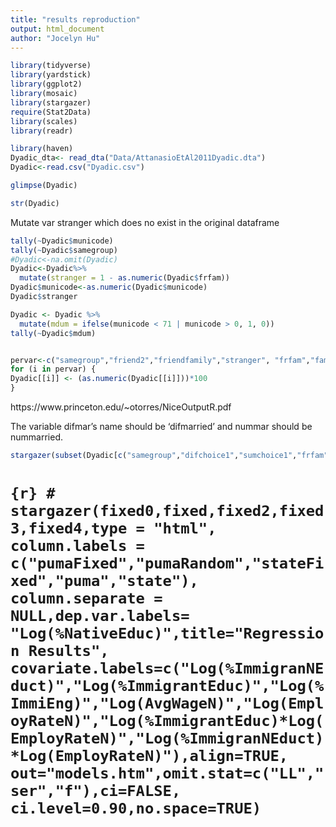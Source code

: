 ```yaml
---
title: "results reproduction"
output: html_document
author: "Jocelyn Hu"
---
```

```r
library(tidyverse)
library(yardstick)
library(ggplot2)
library(mosaic)
library(stargazer)
require(Stat2Data)
library(scales)
library(readr)
```

```r
library(haven)
Dyadic_dta<- read_dta("Data/AttanasioEtAl2011Dyadic.dta")
Dyadic<-read.csv("Dyadic.csv")
```

```r
glimpse(Dyadic)
```
```r
str(Dyadic)
```

Mutate var stranger which does no exist in the original dataframe 
```r
tally(~Dyadic$municode)
tally(~Dyadic$samegroup)
#Dyadic<-na.omit(Dyadic) 
Dyadic<-Dyadic%>%
  mutate(stranger = 1 - as.numeric(Dyadic$frfam))
Dyadic$municode<-as.numeric(Dyadic$municode)
Dyadic$stranger
```

```r
Dyadic <- Dyadic %>%
  mutate(mdum = ifelse(municode < 71 | municode > 0, 1, 0))
tally(~Dyadic$mdum)


pervar<-c("samegroup","friend2","friendfamily","stranger", "frfam","family2", "friend1", "family1", "frfamcl", "difurban", "diffemale","difmarried")
for (i in pervar) {
Dyadic[[i]] <- (as.numeric(Dyadic[[i]]))*100
}

```

https://www.princeton.edu/~otorres/NiceOutputR.pdf

The variable difmar's name should be 'difmarried' and nummar should be nummarried.

```r
stargazer(subset(Dyadic[c("samegroup","difchoice1","sumchoice1","frfam","friend2","friendfamily", "family2", "friend1", "family1","stranger","frfamcl", "difurban", "diffemale", "difyage", "difysch", "difmarried","diftcons","difcons", "difhhsize","difwin1","sumurban","sumfemale","sumyage", "sumysch", "nummarried", "sumtcons", "sumcons", "sumhhsize", "sumwin1")],Dyadic$inreg ==1), type = "html", title="Descriptive statistics", digits=4, out="table4.html", covariate.labels = c("Joined same group in round 2(%)", "Difference in gamble choice(round1)","Sum of gamble choices (round 1)", "Friends and family: One or both recognized friendship or kinship(%)","Both recognized friendship(%)","Both recognized kinship(%)","One recognized friendship, other kinship(%)","One recognized friendship(%)", "One recognized kinship(%)", "Stranger(%)","Geographically proximate friends and family(%)","One lives in the municipal centre, one not(%)","Different genders(%)","Difference in age(years)","Difference in education (years)","Difference in marital status(%)","Difference in household consumption ('000s Pesos/month)","Difference in log household consumption per month","Difference in household size","Difference in round 1 winnings ('000 Pesos)","Number who live in the municipal centre","Number of females","Sum of ages (years)","Sum of education (years)","Number married","Sum of household consumption ('000s Pesos/month)","Sum of log household consumption per month","Sum of household sizes","Sum of round 1 winnings ('000s Pesos)"), summary.stat = c("mean", "sd"))

```

# ```{r}
# stargazer(fixed0,fixed,fixed2,fixed3,fixed4,type = "html", column.labels = c("pumaFixed","pumaRandom","stateFixed","puma","state"), column.separate = NULL,dep.var.labels= "Log(%NativeEduc)",title="Regression Results", covariate.labels=c("Log(%ImmigranNEduct)","Log(%ImmigrantEduc)","Log(%ImmiEng)","Log(AvgWageN)","Log(EmployRateN)","Log(%ImmigrantEduc)*Log(EmployRateN)","Log(%ImmigranNEduct)*Log(EmployRateN)"),align=TRUE, out="models.htm",omit.stat=c("LL","ser","f"),ci=FALSE, ci.level=0.90,no.space=TRUE)
```

